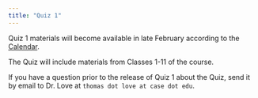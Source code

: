```yaml
---
title: "Quiz 1"
---
```


Quiz 1 materials will become available in late February according to the [Calendar](calendar.qmd).

The Quiz will include materials from Classes 1-11 of the course.

If you have a question prior to the release of Quiz 1 about the Quiz, send it by email to Dr. Love at `thomas dot love at case dot edu`.